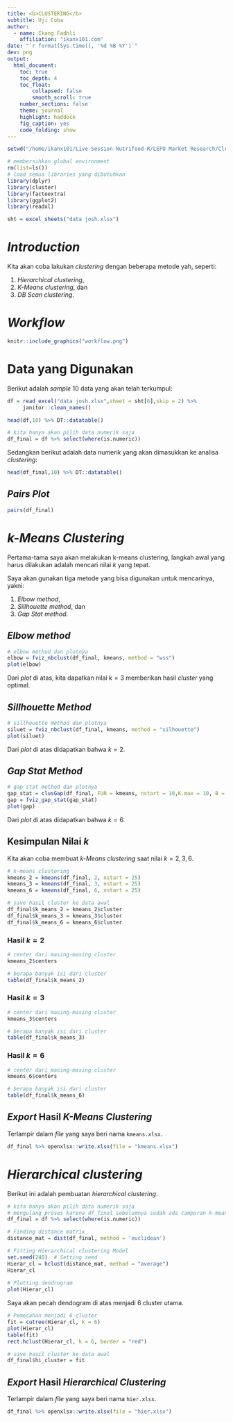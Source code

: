 ```yaml
---
title: <b>CLUSTERING</b>
subtitle: Uji Coba
author: 
  - name: Ikang Fadhli
    affiliation: "ikanx101.com"
date: "`r format(Sys.time(), '%d %B %Y')`"
dev: png
output:
  html_document:
    toc: true
    toc_depth: 4
    toc_float: 
        collapsed: false
        smooth_scroll: true
    number_sections: false
    theme: journal
    highlight: haddock
    fig_caption: yes
    code_folding: show
---
```


```r
setwd("/home/ikanx101/Live-Session-Nutrifood-R/LEFO Market Research/Clustering")

# membersihkan global environment
rm(list=ls())
# load semua libraries yang dibutuhkan
library(dplyr)
library(cluster)
library(factoextra)
library(ggplot2)
library(readxl)

sht = excel_sheets("data josh.xlsx")
```

# _Introduction_

Kita akan coba lakukan _clustering_ dengan beberapa metode yah, seperti:

1. _Hierarchical clustering_,
1. _K-Means clustering_, dan
1. _DB Scan clustering_.

# _Workflow_

```r
knitr::include_graphics("workflow.png")
```

# Data yang Digunakan

Berikut adalah _sample_ 10 data yang akan telah terkumpul:

```r
df = read_excel("data josh.xlsx",sheet = sht[6],skip = 2) %>% 
     janitor::clean_names()

head(df,10) %>% DT::datatable()

# kita hanya akan pilih data numerik saja
df_final = df %>% select(where(is.numeric))
```

Sedangkan berikut adalah data numerik yang akan dimasukkan ke analisa _clustering_:

```r
head(df_final,10) %>% DT::datatable()
```

## _Pairs Plot_

```r
pairs(df_final)
```

# _k-Means Clustering_

Pertama-tama saya akan melakukan k-means clustering, langkah awal yang harus dilakukan adalah mencari nilai $k$ yang tepat.

Saya akan gunakan tiga metode yang bisa digunakan untuk mencarinya, yakni:

1. _Elbow method_,
1. _Sillhouette method_, dan
1. _Gap Stat method_.

## _Elbow method_

```r
# elbow method dan plotnya
elbow = fviz_nbclust(df_final, kmeans, method = "wss")
plot(elbow)
```

Dari _plot_ di atas, kita dapatkan nilai $k=3$ memberikan hasil _cluster_ yang optimal.

## _Sillhouette Method_

```r
# sillhouette method dan plotnya
siluet = fviz_nbclust(df_final, kmeans, method = "silhouette")
plot(siluet)
```

Dari _plot_ di atas didapatkan bahwa $k = 2$.

## _Gap Stat Method_

```r
# gap stat method dan plotnya
gap_stat = clusGap(df_final, FUN = kmeans, nstart = 10,K.max = 10, B = 10)
gap = fviz_gap_stat(gap_stat)
plot(gap)
```

Dari _plot_ di atas didapatkan bahwa $k = 6$.

## Kesimpulan Nilai $k$

Kita akan coba membuat _k-Means clustering_ saat nilai $k = 2,3,6$.

```r
# k-means clustering
kmeans_2 = kmeans(df_final, 2, nstart = 25)
kmeans_3 = kmeans(df_final, 3, nstart = 25)
kmeans_6 = kmeans(df_final, 6, nstart = 25)

# save hasil cluster ke data awal
df_final$k_means_2 = kmeans_2$cluster
df_final$k_means_3 = kmeans_3$cluster
df_final$k_means_6 = kmeans_6$cluster

```

### Hasil $k=2$

```r
# center dari masing-masing cluster
kmeans_2$centers

# berapa banyak isi dari cluster
table(df_final$k_means_2)
```

### Hasil $k=3$

```r
# center dari masing-masing cluster
kmeans_3$centers

# berapa banyak isi dari cluster
table(df_final$k_means_3)
```

### Hasil $k=6$

```r
# center dari masing-masing cluster
kmeans_6$centers

# berapa banyak isi dari cluster
table(df_final$k_means_6)
```

## _Export_ Hasil _K-Means Clustering_

Terlampir dalam _file_ yang saya beri nama `kmeans.xlsx`.

```r
df_final %>% openxlsx::write.xlsx(file = "kmeans.xlsx")
```

# _Hierarchical clustering_

Berikut ini adalah pembuatan _hierarchical clustering_.

```r
# kita hanya akan pilih data numerik saja
# mengulang proses karena df_final sebelumnya sudah ada campuran k-means
df_final = df %>% select(where(is.numeric))

# Finding distance matrix
distance_mat = dist(df_final, method = 'euclidean')

# Fitting Hierarchical clustering Model
set.seed(240)  # Setting seed
Hierar_cl = hclust(distance_mat, method = "average")
Hierar_cl
 
# Plotting dendrogram
plot(Hierar_cl)
```

Saya akan pecah dendogram di atas menjadi 6 cluster utama.

```r
# Pemecahan menjadi 6 cluster
fit = cutree(Hierar_cl, k = 6)
plot(Hierar_cl)
table(fit)
rect.hclust(Hierar_cl, k = 6, border = "red")

# save hasil cluster ke data awal
df_final$hi_cluster = fit
```

## _Export_ Hasil _Hierarchical Clustering_

Terlampir dalam _file_ yang saya beri nama `hier.xlsx`.

```r
df_final %>% openxlsx::write.xlsx(file = "hier.xlsx")
```